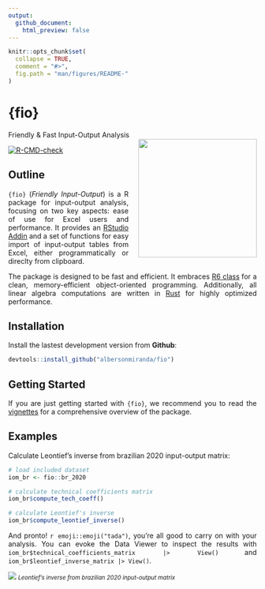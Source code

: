 ```yaml
---
output:
  github_document:
    html_preview: false
---
```


<!-- README.md is generated from README.Rmd. Please edit that file -->

```r
knitr::opts_chunk$set(
  collapse = TRUE,
  comment = "#>",
  fig.path = "man/figures/README-"
)
```

# {fio}
<div style="text-align: justify">
Friendly & Fast Input-Output Analysis <img src="man/figures/leontief.jpg" align="right" width="240px" style="margin-left: 20px;" />

<!-- badges: start -->
[![R-CMD-check](https://github.com/albersonmiranda/fio/actions/workflows/R-CMD-check.yaml/badge.svg)](https://github.com/albersonmiranda/fio/actions/workflows/R-CMD-check.yaml)
<!-- badges: end -->

## Outline

`{fio}` (*Friendly Input-Output*) is a R package for input-output analysis, focusing on two key aspects: ease of use for Excel users and performance. It provides an [RStudio Addin](https://rstudio.github.io/rstudioaddins/) and a set of functions for easy import of input-output tables from Excel, either programmatically or direclty from clipboard.

The package is designed to be fast and efficient. It embraces [R6 class](https://r6.r-lib.org/) for a clean, memory-efficient object-oriented programming. Additionally, all linear algebra computations are written in [Rust](https://www.rust-lang.org/) for highly optimized performance. 

## Installation

Install the lastest development version from **Github**:

``` r
devtools::install_github("albersonmiranda/fio")
```

## Getting Started

If you are just getting started with `{fio}`, we recommend you to read the [vignettes](https://albersonmiranda.github.io/fio/articles/index.html) for a comprehensive overview of the package.

## Examples

Calculate Leontief's inverse from brazilian 2020 input-output matrix:

```r
# load included dataset
iom_br <- fio::br_2020

# calculate technical coefficients matrix
iom_br$compute_tech_coeff()

# calculate Leontief's inverse
iom_br$compute_leontief_inverse()
```

And pronto! `r emoji::emoji("tada")`, you're all good to carry on with your analysis. You can evoke the Data Viewer to inspect the results with `iom_br$technical_coefficients_matrix |> View()` and `iom_br$leontief_inverse_matrix |> View()`.

![](man/figures/example_leontief_inverse.png)
*<small>Leontief's inverse from brazilian 2020 input-output matrix</small>*

</div>